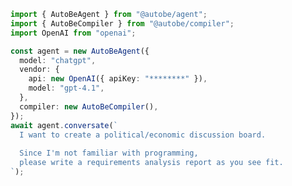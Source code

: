 ```typescript filename="src/main.ts" showLineNumbers
import { AutoBeAgent } from "@autobe/agent";
import { AutoBeCompiler } from "@autobe/compiler";
import OpenAI from "openai";

const agent = new AutoBeAgent({
  model: "chatgpt",
  vendor: {
    api: new OpenAI({ apiKey: "********" }),
    model: "gpt-4.1",
  },
  compiler: new AutoBeCompiler(),
});
await agent.conversate(`
  I want to create a political/economic discussion board.
  
  Since I'm not familiar with programming, 
  please write a requirements analysis report as you see fit.
`);
```